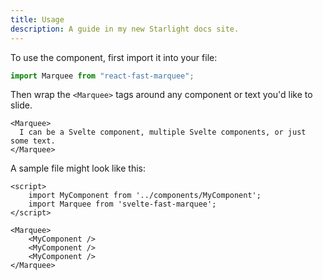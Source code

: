 ```yaml
---
title: Usage
description: A guide in my new Starlight docs site.
---
```


To use the component, first import it into your file:

```js
import Marquee from "react-fast-marquee";
```

Then wrap the `<Marquee>` tags around any component or text you'd like to slide.

```svelte
<Marquee>
  I can be a Svelte component, multiple Svelte components, or just some text.
</Marquee>
```

A sample file might look like this:

```svelte
<script>
    import MyComponent from '../components/MyComponent';
    import Marquee from 'svelte-fast-marquee';
</script>

<Marquee>
    <MyComponent />
    <MyComponent />
    <MyComponent />
</Marquee>
```
